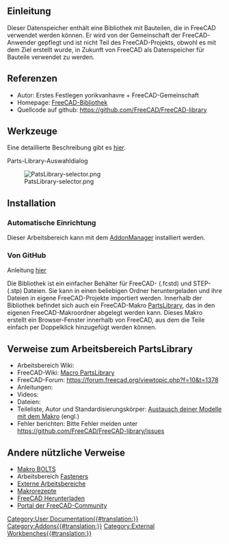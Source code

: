 <languages/>

<span id="Introduction"></span>
==Einleitung==

{{TOCright}}

Dieser Datenspeicher enthält eine Bibliothek mit Bauteilen, die in FreeCAD verwendet werden können. Er wird von der Gemeinschaft der FreeCAD-Anwender gepflegt und ist nicht Teil des FreeCAD-Projekts, obwohl es mit dem Ziel erstellt wurde, in Zukunft von FreeCAD als Datenspeicher für Bauteile verwendet zu werden.

<span id="References"></span>
==Referenzen==

* Autor: Erstes Festlegen yorikvanhavre + FreeCAD-Gemeinschaft
* Homepage: [https://github.com/FreeCAD/FreeCAD-library FreeCAD-Bibliothek]
* Quellcode auf github: https://github.com/FreeCAD/FreeCAD-library

<span id="Tools"></span>
==Werkzeuge==

Eine detaillierte Beschreibung gibt es [https://github.com/FreeCAD/FreeCAD-library?tab=readme-ov-file#usage hier].

Parts-Library-Auswahldialog

[[Image:PatsLibrary-selector.png]]
==Installation==

<span id="Automatic_installation"></span>
===Automatische Einrichtung===

Dieser Arbeitsbereich kann mit dem [[Std_AddonMgr/de|AddonManager]] installiert werden.

<span id="From_GitHub"></span>
===Von GitHub===

Anleitung [https://github.com/FreeCAD/FreeCAD-library hier]

Die Bibliothek ist ein einfacher Behälter für FreeCAD- (.fcstd) und STEP- (.stp) Dateien. Sie kann in einen beliebigen Ordner heruntergeladen und ihre Dateien in eigene FreeCAD-Projekte importiert werden. Innerhalb der Bibliothek befindet sich auch ein FreeCAD-Makro [[Macro_PartsLibrary/de|PartsLibrary]], das in den eigenen FreeCAD-Makroordner abgelegt werden kann. Dieses Makro erstellt ein Browser-Fenster innerhalb von FreeCAD, aus dem die Teile einfach per Doppelklick hinzugefügt werden können.

<span id="Links_to_PartsLibrary_workbench"></span>
==Verweise zum Arbeitsbereich PartsLibrary==

* Arbeitsbereich Wiki: 
* FreeCAD-Wiki: [[Macro_PartsLibrary/de|Macro PartsLibrary]]
* FreeCAD-Forum: https://forum.freecad.org/viewtopic.php?f=10&t=1378
* Anleitungen:
* Videos:  
* Dateien: 
* Teileliste, Autor und Standardisierungskörper: [https://github.com/FreeCAD/FreeCAD-library#sharing-your-models-from-the-macro Austausch deiner Modelle mit dem Makro] (engl.)
* Fehler berichten: Bitte Fehler melden unter https://github.com/FreeCAD/FreeCAD-library/issues

<span id="Other_useful_links"></span>
==Andere nützliche Verweise==

* [[Macro_BOLTS/de|Makro BOLTS]]
* Arbeitsbereich [[Fasteners_Workbench/de|Fasteners]]
* [[External_workbenches/de|Externe Arbeitsbereiche]]
* [[Macros_recipes/de|Makrorezepte]]
* [[Download/de|FreeCAD Herunterladen]]
* [[FreeCAD_Community_Portal/de|Portal der FreeCAD-Community]]


[[Category:User Documentation{{#translation:}}]]
[[Category:Addons{{#translation:}}]]
[[Category:External Workbenches{{#translation:}}]]